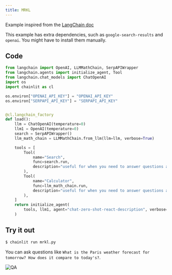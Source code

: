 ```yaml
---
title: MRKL
---
```


Example inspired from the [LangChain doc](https://python.langchain.com/en/latest/modules/agents/agents/examples/mrkl_chat.html)

<Note>This example has extra dependencies, such as `google-search-results` and `openai`. You might have to install them manually.</Note>

## Code
```python mrkl.py
from langchain import OpenAI, LLMMathChain, SerpAPIWrapper
from langchain.agents import initialize_agent, Tool
from langchain.chat_models import ChatOpenAI
import os
import chainlit as cl

os.environ["OPENAI_API_KEY"] = "OPENAI_API_KEY"
os.environ["SERPAPI_API_KEY"] = "SERPAPI_API_KEY"


@cl.langchain_factory
def load():
    llm = ChatOpenAI(temperature=0)
    llm1 = OpenAI(temperature=0)
    search = SerpAPIWrapper()
    llm_math_chain = LLMMathChain.from_llm(llm=llm, verbose=True)

    tools = [
        Tool(
            name="Search",
            func=search.run,
            description="useful for when you need to answer questions about current events. You should ask targeted questions",
        ),
        Tool(
            name="Calculator",
            func=llm_math_chain.run,
            description="useful for when you need to answer questions about math",
        ),
    ]
    return initialize_agent(
        tools, llm1, agent="chat-zero-shot-react-description", verbose=True
    )
```

## Try it out

```bash
$ chainlit run mrkl.py
```

You can ask questions like `What is the Paris weather forecast for tomorrow? How does it compare to today's?`.

![QA](/images/mrkl.png)